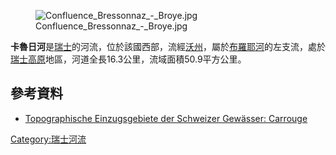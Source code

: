 {{Coord|46|39|6|N|6|47|32|E|display=title}}
[[Image:Confluence_Bressonnaz_-_Broye.jpg|right]]

'''卡魯日河'''是[[瑞士|瑞士]]的河流，位於該國西部，流經[[沃州|沃州]]，屬於[[布羅耶河|布羅耶河]]的左支流，處於[[瑞士高原|瑞士高原]]地區，河道全長16.3公里，流域面積50.9平方公里。

==參考資料==
* [https://api3.geo.admin.ch/rest/services/ech/MapServer/ch.bafu.wasser-teileinzugsgebiete_2/3105/extendedHtmlPopup?lang=de Topographische Einzugsgebiete der Schweizer Gewässer: Carrouge] {{Wayback|url=https://api3.geo.admin.ch/rest/services/ech/MapServer/ch.bafu.wasser-teileinzugsgebiete_2/3105/extendedHtmlPopup?lang=de |date=20181007111528 }}

{{Switzerland-geo-stub}}
[[Category:瑞士河流|Category:瑞士河流]]